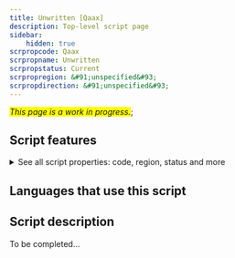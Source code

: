 ```yaml
---
title: Unwritten [Qaax]
description: Top-level script page
sidebar:
    hidden: true
scrpropcode: Qaax
scrpropname: Unwritten
scrpropstatus: Current
scrpropregion: &#91;unspecified&#93;
scrpropdirection: &#91;unspecified&#93;
---
```


<span style='background-color:yellow'>_This page is a work in progress._</span>;


## Script features

<details>
<summary> See all script properties: code, region, status and more</summary>
<ScriptInfo />
</details>

## Languages that use this script

<WsList script='Qaax' wsMax='5' />

## Script description

To be completed...

